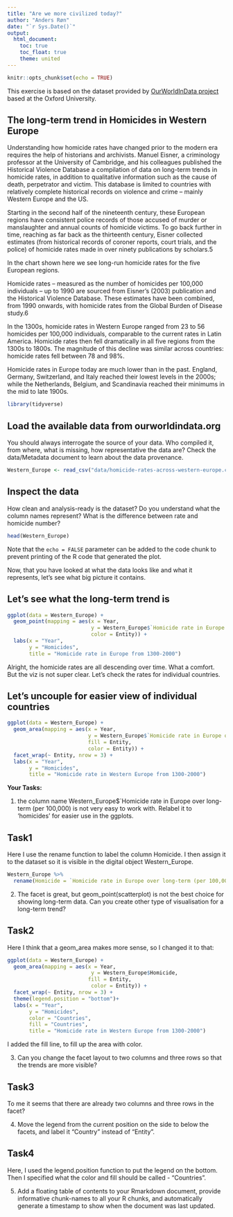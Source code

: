```yaml
---
title: "Are we more civilized today?"
author: "Anders Røn"
date: "`r Sys.Date()`"
output: 
  html_document:
    toc: true
    toc_float: true
    theme: united
---
```


```r
knitr::opts_chunk$set(echo = TRUE)
```
This exercise is based on the dataset provided by [OurWorldInData project](https://ourworldindata.org/homicides) based at the Oxford University.

## The long-term trend in Homicides in Western Europe

Understanding how homicide rates have changed prior to the modern era requires the help of historians and archivists. Manuel Eisner, a criminology professor at the University of Cambridge, and his colleagues published the Historical Violence Database \href{https://cjrc.osu.edu/research/interdisciplinary/hvd}: a compilation of data on long-term trends in homicide rates, in addition to qualitative information such as the cause of death, perpetrator and victim. This database is limited to countries with relatively complete historical records on violence and crime – mainly Western Europe and the US.

Starting in the second half of the nineteenth century, these European regions have consistent police records of those accused of murder or manslaughter and annual counts of homicide victims. To go back further in time, reaching as far back as the thirteenth century, Eisner collected estimates (from historical records of coroner reports, court trials, and the police) of homicide rates made in over ninety publications by scholars.5

In the chart shown here we see long-run homicide rates for the five European regions.

Homicide rates – measured as the number of homicides per 100,000 individuals – up to 1990 are sourced from Eisner’s (2003) publication and the Historical Violence Database. These estimates have been combined, from 1990 onwards, with homicide rates from the Global Burden of Disease study.6

In the 1300s, homicide rates in Western Europe ranged from 23 to 56 homicides per 100,000 individuals, comparable to the current rates in Latin America. Homicide rates then fell dramatically in all five regions from the 1300s to 1800s. The magnitude of this decline was similar across countries: homicide rates fell between 78 and 98%.

Homicide rates in Europe today are much lower than in the past. England, Germany, Switzerland, and Italy reached their lowest levels in the 2000s; while the Netherlands, Belgium, and Scandinavia reached their minimums in the mid to late 1900s.

```r
library(tidyverse)
```

## Load the available data from ourworldindata.org

You should always interrogate the source of your data. Who compiled it, from where, what is missing, how representative the data are? Check the data/Metadata document to learn about the data provenance.

```r
Western_Europe <- read_csv("data/homicide-rates-across-western-europe.csv")
```

## Inspect the data

How clean and analysis-ready is the dataset? Do you understand what the column names represent? What is the difference between rate and homicide number?

```r
head(Western_Europe)
```

Note that the `echo = FALSE` parameter can be added to the code chunk to prevent printing of the R code that generated the plot.

Now, that you have looked at what the data looks like and what it represents, let's see what big picture it contains.

## Let's see what the long-term trend is
```r
ggplot(data = Western_Europe) + 
  geom_point(mapping = aes(x = Year, 
                           y = Western_Europe$`Homicide rate in Europe over long-term (per 100,000) (homicides per 100,000 people)`, 
                           color = Entity)) +
  labs(x = "Year",
       y = "Homicides",
       title = "Homicide rate in Europe from 1300-2000")
```
Alright, the homicide rates are all descending over time. What a comfort. But the viz is not super clear. Let's check the rates for individual countries.

## Let's uncouple for easier view of individual countries

```r
ggplot(data = Western_Europe) + 
  geom_area(mapping = aes(x = Year, 
                          y = Western_Europe$`Homicide rate in Europe over long-term (per 100,000) (homicides per 100,000 people)`,
                          fill = Entity, 
                          color = Entity)) +
  facet_wrap(~ Entity, nrow = 3) +
  labs(x = "Year",
       y = "Homicides",
       title = "Homicide rate in Western Europe from 1300-2000")

```


**Your Tasks:**

1) the column name Western_Europe$`Homicide rate in Europe over long-term (per 100,000) is not very easy to work with. Relabel it to 'homicides' for easier use in the ggplots.

## Task1

Here I use the rename function to label the column Homicide. I then assign it to the dataset so it is visible in the digital object Western_Europe.

```r
Western_Europe %>% 
  rename(Homicide = `Homicide rate in Europe over long-term (per 100,000) (homicides per 100,000 people)`) -> Western_Europe
```


2) The facet is great, but geom_point(scatterplot) is not the best choice for showing long-term data. Can you create other type of visualisation for a long-term trend?

## Task2

Here I think that a geom_area makes more sense, so I changed it to that:

```r
ggplot(data = Western_Europe) + 
  geom_area(mapping = aes(x = Year, 
                           y = Western_Europe$Homicide,
                          fill = Entity,
                           color = Entity)) +
  facet_wrap(~ Entity, nrow = 3) +
  theme(legend.position = "bottom")+
  labs(x = "Year",
       y = "Homicides",
       color = "Countries",
       fill = "Countries",
       title = "Homicide rate in Western Europe from 1300-2000")

```

I added the fill line, to fill up the area with color.

3) Can you change the facet layout to two columns and three rows so that the trends are more visible? 

## Task3

To me it seems that there are already two columns and three rows in the facet?

4) Move the legend from the current position on the side to below the facets, and label it "Country" instead of "Entity".

## Task4

Here, I used the legend.position function to put the legend on the bottom. Then I specified what the color and fill should be called - "Countries".




5) Add a floating table of contents to your Rmarkdown document, provide informative chunk-names to all your R chunks, and automatically generate a timestamp to show when the document was last updated. 

